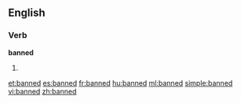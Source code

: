 ==English==

===Verb===
'''banned'''

# {{past of|ban}}

[[et:banned]]
[[es:banned]]
[[fr:banned]]
[[hu:banned]]
[[ml:banned]]
[[simple:banned]]
[[vi:banned]]
[[zh:banned]]